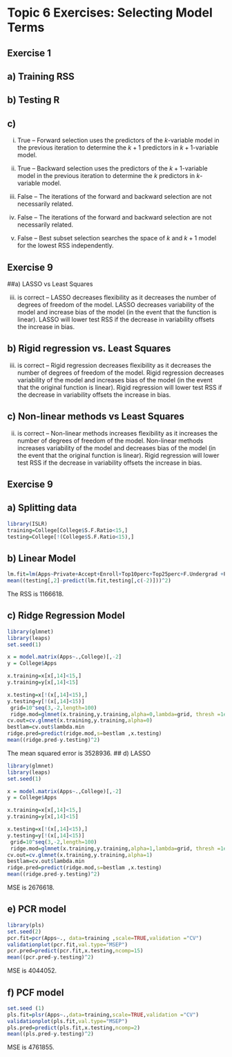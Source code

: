 # Topic 6 Exercises: Selecting Model Terms
## Exercise 1
## a) Training RSS



## b) Testing R


## c) 
i) True -- Forward selection uses the predictors of the $k$-variable model in the previous iteration to determine the $k+1$ predictors in  $k+1$-variable model.

ii) True -- Backward selection uses the predictors of the $k+1$-variable model in the previous iteration to determine the $k$ predictors in  $k$-variable model.

iii) False -- The iterations of the forward and backward selection are not necessarily related.

iv) False -- The iterations of the forward and backward selection are not necessarily related.

v) False -- Best subset selection searches the space of $k$ and $k+1$ model for the lowest RSS independently. 


## Exercise 9

##a) LASSO vs Least Squares

iii) is correct -- LASSO decreases flexibility as it decreases the number of degrees of freedom of the model. LASSO decreases variability of the model and increase bias of the model (in the event that the function is  linear). LASSO will lower test RSS if the decrease in variability offsets the increase in bias.

## b) Rigid regression vs. Least Squares
iii) is correct -- Rigid regression decreases flexibility as it decreases the number of degrees of freedom of the model. Rigid regression decreases variability of the model and increases bias of the model (in the event that the original function is linear). Rigid regression will lower test RSS if the decrease in variability offsets the increase in bias.

## c) Non-linear methods vs Least Squares

ii) is correct -- Non-linear methods increases flexibility as it increases the number of degrees of freedom of the model. Non-linear methods increases variability of the model and decreases bias of the model (in the event that the original function is linear). Rigid regression will lower test RSS if the decrease in variability offsets the increase in bias.

## Exercise 9

## a) Splitting data
```r
library(ISLR)
training=College[College$S.F.Ratio<15,]
testing=College[!(College$S.F.Ratio<15),]
```

## b) Linear Model
```r
lm.fit=lm(Apps~Private+Accept+Enroll+Top10perc+Top25perc+F.Undergrad +P.Undergrad+Outstate+Room.Board+Books+Personal+PhD+Terminal+S.F.Ratio+perc.alumni+Expend+Grad.Rate+Yield,data=College)
mean((testing[,2]-predict(lm.fit,testing[,c(-2)]))^2)
```

The RSS is 1166618.

## c) Ridge Regression Model
```r
library(glmnet)
library(leaps)
set.seed(1)

x = model.matrix(Apps~.,College)[,-2]
y = College$Apps

x.training=x[x[,14]<15,]
y.training=y[x[,14]<15]

x.testing=x[!(x[,14]<15),]
y.testing=y[!(x[,14]<15)]
 grid=10^seq(3,-2,length=100)
 ridge.mod=glmnet(x.training,y.training,alpha=0,lambda=grid, thresh =1e-12)
cv.out=cv.glmnet(x.training,y.training,alpha=0)
bestlam=cv.out$lambda.min
ridge.pred=predict(ridge.mod,s=bestlam ,x.testing)
mean((ridge.pred-y.testing)^2)
```

The mean squared error is 3528936.
## d) LASSO
```r
library(glmnet)
library(leaps)
set.seed(1)

x = model.matrix(Apps~.,College)[,-2]
y = College$Apps

x.training=x[x[,14]<15,]
y.training=y[x[,14]<15]

x.testing=x[!(x[,14]<15),]
y.testing=y[!(x[,14]<15)]
 grid=10^seq(3,-2,length=100)
 ridge.mod=glmnet(x.training,y.training,alpha=1,lambda=grid, thresh =1e-12)
cv.out=cv.glmnet(x.training,y.training,alpha=1)
bestlam=cv.out$lambda.min
ridge.pred=predict(ridge.mod,s=bestlam ,x.testing)
mean((ridge.pred-y.testing)^2)
```
MSE is 2676618.

## e) PCR model
```r
library(pls)
set.seed(2)
pcr.fit=pcr(Apps~., data=training ,scale=TRUE,validation ="CV")
validationplot(pcr.fit,val.type="MSEP")
pcr.pred=predict(pcr.fit,x.testing,ncomp=15)
mean((pcr.pred-y.testing)^2)
```

MSE is 4044052.

## f) PCF model

```r

set.seed (1)
pls.fit=plsr(Apps~.,data=training,scale=TRUE,validation ="CV")
validationplot(pls.fit,val.type="MSEP")
pls.pred=predict(pls.fit,x.testing,ncomp=2)
mean((pls.pred-y.testing)^2)
```

MSE is 4761855.